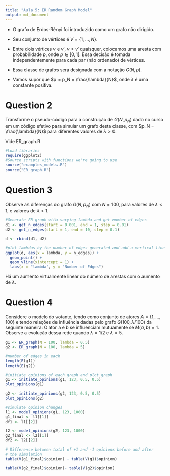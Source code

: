 ```yaml
---
title: "Aula 5: ER Random Graph Model"
output: md_document
---
```


- O grafo de Erdos-Rényi foi introduzido como um grafo não dirigido.

- Seu conjunto de vértices é $V = \{1, . . . , N\}$.

- Entre dois vértices $v$ e $v'$, $v \neq v'$ quaisquer, colocamos uma
aresta com probabilidade $p$, onde $p \in [0, 1]$. Essa decisão é
tomada independentemente para cada par (não ordenado) de vértices.

- Essa classe de grafos será designada com a notação $G(N, p)$.

- Vamos supor que $p = p_N = \frac{\lambda}{N}$, onde $\lambda$ é uma constante positiva.

# Question 2 

Transforme o pseudo-código para a construção de $G(N, p_N)$ dado no curso em um código efetivo para simular um grafo desta classe, com $p_N = \frac{\lambda}{N}$ para diferentes valores de $\lambda > 0$.

Vide ER_graph.R

```r
#Load libraries
require(ggplot2)
#Source scripts with functions we're going to use
source("examples_models.R")
source("ER_graph.R")
```

# Question 3

Observe as diferenças do grafo $G(N, p_N)$ com $N = 100$, para
valores de $\lambda < 1$, e valores de $\lambda > 1$.

```r

#Generate ER graph with varying lambda and get number of edges
d1 <- get_n_edges(start = 0.001, end = 1, step = 0.01)
d2 <- get_n_edges(start = 1, end = 10, step = 0.1)

d <- rbind(d1, d2)

#plot lambdas by the number of edges generated and add a vertical line at lambda = 1
ggplot(d, aes(x = lambda, y = n_edges)) +
  geom_point() +
  geom_vline(xintercept = 1) +
  labs(x = "lambda", y = "Number of Edges")


```

Há um aumento virtualmente linear do número de arestas com o aumento de $\lambda$.

# Question 4

Considere o modelo do votante, tendo como conjunto de atores
$A = \{1, \dots, 100\}$ e tendo relações de influência dadas pelo grafo
$G(100, \lambda/100)$ da seguinte maneira: O ator a e b se influenciam
mutuamente se $M(a, b) = 1$. Observe a evolução dessa rede quando $\lambda = 1/2$ e $\lambda = 5$.

```r
g1 <- ER_graph(N = 100, lambda = 0.5)
g2 <- ER_graph(N = 100, lambda = 5)

#number of edges in each
length(E(g1))
length(E(g2))

#initiate opinions of each graph and plot graph
g1 <- initiate_opinions(g1, 123, 0.5, 0.5)
plot_opinions(g1)

g2 <- initiate_opinions(g2, 123, 0.5, 0.5)
plot_opinions(g2)

#simulate opinion changes
l1 <- model_opinions(g1, 123, 1000)
g1_final <- l1[[1]]
df1 <- l1[[2]]

l2 <- model_opinions(g2, 123, 1000)
g2_final <- l2[[1]]
df2 <- l2[[2]]

# Difference between total of +1 and -1 opinions before and after
# the simulation
table(V(g1_final)$opinion) - table(V(g1)$opinion)

table(V(g2_final)$opinion)- table(V(g2)$opinion)

```

